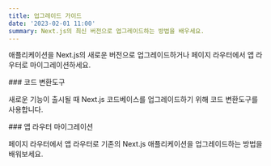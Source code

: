 ```yaml
---
title: 업그레이드 가이드
date: '2023-02-01 11:00'
summary: Next.js의 최신 버전으로 업그레이드하는 방법을 배우세요.
---
```


애플리케이션을 Next.js의 새로운 버전으로 업그레이드하거나 페이지 라우터에서 앱 라우터로 마이그레이션하세요.


<div className="grid grid-cols-1 sm:grid-cols-2 gap-4">

<Card href="/docs/nextjs/upgrading/codemods">
### 코드 변환도구

새로운 기능이 출시될 때 Next.js 코드베이스를 업그레이드하기 위해 코드 변환도구를 사용합니다.
</Card>

<Card href="/docs/nextjs/upgrading/app-router-migration">
### 앱 라우터 마이그레이션

페이지 라우터에서 앱 라우터로 기존의 Next.js 애플리케이션을 업그레이드하는 방법을 배워보세요.
</Card>

</div>